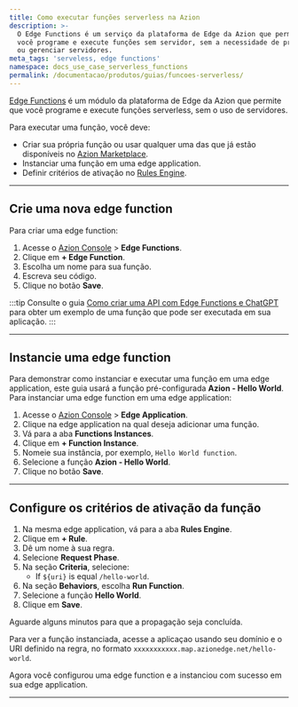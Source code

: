 ```yaml
---
title: Como executar funções serverless na Azion
description: >-
  O Edge Functions é um serviço da plataforma de Edge da Azion que permite que
  você programe e execute funções sem servidor, sem a necessidade de provisionar
  ou gerenciar servidores.
meta_tags: 'serveless, edge functions'
namespace: docs_use_case_serverless_functions
permalink: /documentacao/produtos/guias/funcoes-serverless/
---
```



[Edge Functions](/pt-br/documentacao/produtos/build/edge-application/edge-functions/) é um módulo da plataforma de Edge da Azion que permite que você programe e execute funções serverless, sem o uso de servidores.

<LinkButton link="/pt-br/documentacao/produtos/build/edge-application/edge-functions-instances/" label="Saiba mais sobre Edge Functions para Edge Application" severity="secondary" />

Para executar uma função, você deve:

- Criar sua própria função ou usar qualquer uma das que já estão disponíveis no [Azion Marketplace](https://console.azion.com/marketplace).
- Instanciar uma função em uma edge application.
- Definir critérios de ativação no [Rules Engine](/pt-br/documentacao/produtos/build/edge-application/rules-engine/).

---

## Crie uma nova edge function

Para criar uma edge function:

1. Acesse o [Azion Console](/pt-br/documentacao/produtos/guias/como-acessar-o-azion-console/) > **Edge Functions**.
2. Clique em **+ Edge Function**.
3. Escolha um nome para sua função.
4. Escreva seu código.
5. Clique no botão **Save**.


:::tip
Consulte o guia [Como criar uma API com Edge Functions e ChatGPT](/pt-br/documentacao/produtos/guias/edge-functions/api-builder/) para obter um exemplo de uma função que pode ser executada em sua aplicação.
:::

---

## Instancie uma edge function

Para demonstrar como instanciar e executar uma função em uma edge application, este guia usará a função pré-configurada **Azion - Hello World**. Para instanciar uma edge function em uma edge application:


1. Acesse o [Azion Console](/pt-br/documentacao/produtos/guias/como-acessar-o-azion-console/) > **Edge Application**.
2. Clique na edge application na qual deseja adicionar uma função.
3. Vá para a aba **Functions Instances**.
4. Clique em **+ Function Instance**.
5. Nomeie sua instância, por exemplo, `Hello World function`.
6. Selecione a função **Azion - Hello World**.
7. Clique no botão **Save**.

---

## Configure os critérios de ativação da função

1. Na mesma edge application, vá para a aba **Rules Engine**.
2. Clique em **+ Rule**.
3. Dê um nome à sua regra.
4. Selecione **Request Phase**.
5. Na seção **Criteria**, selecione:
    - If `${uri}` is equal `/hello-world`.
6. Na seção **Behaviors**, escolha **Run Function**.
7. Selecione a função **Hello World**.
8. Clique em **Save**. 

Aguarde alguns minutos para que a propagação seja concluída.

Para ver a função instanciada, acesse a aplicaçao usando seu domínio e o URI definido na regra, no formato `xxxxxxxxxxx.map.azionedge.net/hello-world`.

Agora você configurou uma edge function e a instanciou com sucesso em sua edge application.

---